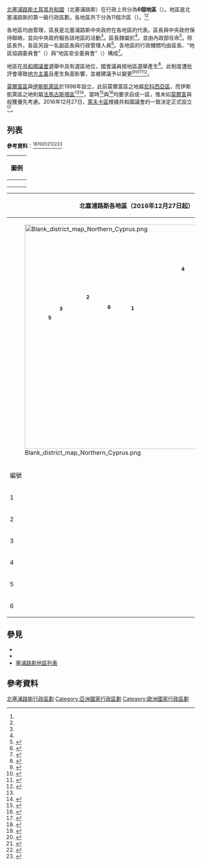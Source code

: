 {{noteTA
|G1=地名
|G2=Unit
}}
{{Infobox subdivision type
| name               = 地區
| alt_name           = {{lang|tr|İlçe}}{{tr}}
| map                = Northern Cyprus adm div named.svg
| category           = 第一級行政區劃
| territory          = {{TRNC}}
| current_number     = 6
| number_date        = 2016年12月27日
| population_range   = {{nts|16071}}（最少，[[萊夫卡區|萊夫卡區]]）<br>{{nts|158671}}（最多，[[尼科西亞區_(北塞浦路斯)|尼科西亞區]]）
| area_range         = {{nts|162}}平方公里（最小，萊夫卡區）<br>{{nts|997}}平方公里（最大，[[法馬古斯塔區_(北塞浦路斯)|法馬古斯塔區]]）
| subdivision        = 次區（{{lang|tr|Bucağı}}）
}}
[[北賽普勒斯|北塞浦路斯土耳其共和國]]（北塞浦路斯）在行政上共分為'''6個地區'''（{{lang-tr|İlçe}}）。地區是北塞浦路斯的第一級行政區劃，各地區共下分為11個次區（{{lang|tr|Bucağı}}）。<ref name="dpo2"/><ref name="enf"/>

各地區均由{{link-en|副總督 (土耳其)|Kaymakam|區長}}管理，區長是北塞浦路斯中央政府在各地區的代表。區長與中央政府保持聯絡，並向中央政府報告該地區的活動<ref name=kktctanitma1/>。區長隸屬於{{link-tr|北塞浦路斯土耳其共和國內政部|KKTC İçişleri Bakanlığı|內政部}}<ref name="enf"/>，並由內政部任命<ref>{{Cite web | url = http://www.kibrispostasi.com/index.php/cat/35/news/26870/PageName/KIBRIS|script-title=tr:İlk kadın kaymakam görev başında | access-date = 2012-02-03 | work = Kıbrıs Postası | archive-url = https://web.archive.org/web/20120301213757/http://www.kibrispostasi.com/index.php/cat/35/news/26870/PageName/KIBRIS | archive-date = 2012-03-01 | dead-url = yes }}</ref>。除區長外，各區另設一名副區長與行政管理人員<ref name=kktctanitma1>{{Cite web | url = http://www.trncinfo.com/TANITMADAIRESI/2002/TURKCE/KKTCHAKKINDA/KKTCHAKKINDA.htm#11|script-title=tr:KKTC hakkında, İdari yönetimler | access-date = 2009-03-18 | archive-url = https://web.archive.org/web/20101115073413/http://www.trncinfo.com/tanitmadairesi/2002/turkce/kktchakkinda/kktchakkinda.htm#11 | archive-date = 2010-11-15 | work = KKTC Tanıtma Dairesi | dead-url = yes }}</ref>。各地區的行政機關均由區長、“地區協調委員會”（{{lang|tr|İlçe Koordinasyon Kurulu}}）與“地區安全委員會”（{{lang|tr|İlçe Emniyet Kurulu}}）構成<ref name=yasa98>{{Cite web |url=http://www.mahkemeler.net/cgi-bin/elektroks.aspx|script-title=tr:Mülki Yönetimler ve Bölümleri Yasası, 33/1998 |access-date=2012-02-01 |archive-url=https://web.archive.org/web/20120212115010/http://www.mahkemeler.net/cgi-bin/elektroks.aspx |archive-date=2012-02-12 |dead-url=yes}}</ref>。

地區在[[共和国议会_(北塞浦路斯)|共和國議會]]選舉中具有選區地位，國會議員按地區選舉產生<ref>{{cite web|work=KKTC|url=http://www.mahkemeler.net/cgi-bin/elektroks.aspx|script-title=tr:Seçim ve Halkoylaması Yasası|archiveurl=https://web.archive.org/web/20120212115010/http://www.mahkemeler.net/cgi-bin/elektroks.aspx|archivedate=2012-02-12|deadurl=no|quote=Madde 5: "Cumhurbaşkanlığı seçimi ile halkoylamasında Devlet sınırları; milletvekilliği seçimlerinde her ilçe; belediye başkanlığı ile belediye meclisi üyeliği seçimlerinde her belediyenin sınırları; muhtarlık ve ihtiyar heyeti üyeliği seçimlerinde her köyün veya mahallenin sınırları, bir seçim bölgesidir."}}</ref>。此制度遭批評會導致[[地方主義|地方主義]]且產生負面影響，並被建議予以變更<ref>{{Cite web | url = http://www.kibrisgazetesi.com/index.php/cat/2/news/108733/PageName/Ic_Haberler|script-title=tr:“Bölgecilik kalksın” | access-date = 2012-02-02 | work = Kıbrıs Gazetesi | archive-date = 2022-03-21 | archive-url = https://web.archive.org/web/20220321095346/https://www.kibrisgazetesi.com/index.php/cat/2/news/108733/PageName/Ic_Haberler | dead-url = no }}</ref><ref>{{Cite web | url = http://www.kibrisgazetesi.com/index.php/cat/2/news/119675/PageName/Ic_Haberler|script-title=tr:Turgay Avcı : “Hedef kaos yaratmak” | access-date = 2012-02-02 | work = Kıbrıs Gazetesi | archive-date = 2022-03-21 | archive-url = https://web.archive.org/web/20220321095351/https://www.kibrisgazetesi.com/index.php/cat/2/news/119675/PageName/Ic_Haberler | dead-url = no }}</ref><ref>{{Cite web | url = http://www.kibrispostasi.com/index.php/cat/35/news/63305/PageName/KIBRIS_HABERLERI|script-title=tr:Dürüst, okullardaki hademe eksikliği konusunda topu Maliye Bakanlığı'na attı | access-date = 2012-02-02 | work = Kıbrıs Postası | archive-url = https://web.archive.org/web/20160214145702/http://www.kibrispostasi.com/index.php/cat/35/news/63305/PageName/KIBRIS_HABERLERI | archive-date = 2016-02-14 | dead-url = yes }}</ref><ref>{{Cite web | url = http://www.kibrispostasi.com/index.php/cat/35/news/31882/PageName/KIBRIS_HABERLERI|script-title=tr:Töre: Seçim öncesi UBP-DP koalisyonu | access-date = 2012-02-02 | work = Kıbrıs Postası | archive-url = https://web.archive.org/web/20100315184744/http://www.kibrispostasi.com/index.php/cat/35/news/31882/PageName/KIBRIS_HABERLERI | archive-date = 2010-03-15 | dead-url = yes }}</ref>。

[[莫爾富區|莫爾富區]]與[[伊斯凱萊區|伊斯凱萊區]]於1998年設立，此前莫爾富區之地屬[[尼科西亞區_(北塞浦路斯)|尼科西亞區]]，而伊斯凱萊區之地則屬[[法馬古斯塔區_(北塞浦路斯)|法馬古斯塔區]]<ref name=yasa98/><ref>{{Cite web |url=https://docs.google.com/viewer?a=v&q=cache%3A6kCHhiOsWUcJ%3Awww.cm.gov.nc.tr%2Fdir_docs%2F09-1980.doc+bucak+site%3Acm.gov.nc.tr&hl=tr&gl=tr&pid=bl&srcid=ADGEEShWqjSwn1-sbQ7KDYpiw2c4ZvHAak6l1xdpy3SAlirY0oboxItgy0NC45Vl2YkYHeVa71BW-FvQXNGpxLLgUZQnZNR8Krk4hfJMXx0HtZgQhoTEyZvGcoDB0Y6R8y5ptYhzT3fB&sig=AHIEtbSFc6p-IKpXKnU8yM3nCF7-cB9qXA|script-title=tr:Mülki Yönetim ve Bölümleri Yasası, 9/1980 |access-date=2022-03-21 |archive-date=2017-02-20 |archive-url=https://web.archive.org/web/20170220183504/https://docs.google.com/viewer?a=v&q=cache%3A6kCHhiOsWUcJ%3Awww.cm.gov.nc.tr%2Fdir_docs%2F09-1980.doc+bucak+site%3Acm.gov.nc.tr&hl=tr&gl=tr&pid=bl&srcid=ADGEEShWqjSwn1-sbQ7KDYpiw2c4ZvHAak6l1xdpy3SAlirY0oboxItgy0NC45Vl2YkYHeVa71BW-FvQXNGpxLLgUZQnZNR8Krk4hfJMXx0HtZgQhoTEyZvGcoDB0Y6R8y5ptYhzT3fB&sig=AHIEtbSFc6p-IKpXKnU8yM3nCF7-cB9qXA |dead-url=no }}</ref>，當時{{link-tr|梅赫梅特奇克|Mehmetçik, İskele}}<ref>{{Cite web | url = http://www.kibrisgazetesi.com/popup.php/cat/2/news/68624/PageName/Ic_Haberler|script-title=tr:Mehmetçik | access-date = 2012-02-02 | work = Kıbrıs Gazetesi | date = 2009-03-22 | archive-date = 2022-03-21 | archive-url = https://web.archive.org/web/20220321095351/https://www.kibrisgazetesi.com/popup.php/cat/2/news/68624/PageName/Ic_Haberler | dead-url = no }}</ref>與{{link-tr|萊夫卡|Lefke}}<ref>{{Cite web | url = http://www.kibrisgazetesi.com/popup.php/cat/25/news/112668/PageName/K%FDbr%FDs_Ekonomi_(Yeni_!)|script-title=tr:Bölgeden göç artıyor | access-date = 2012-02-02 | work = Kıbrıs Gazetesi | date = 2011-02-28 | archive-date = 2022-03-21 | archive-url = https://web.archive.org/web/20220321095352/https://www.kibrisgazetesi.com/popup.php/cat/25/news/112668/PageName/K%FDbr%FDs_Ekonomi_%28Yeni_%21%29 | dead-url = no }}</ref>均要求自成一區，惟未如[[莫爾富|莫爾富]]與{{link-tr|伊斯凱萊|İskele, Kıbrıs}}般獲優先考慮。2016年12月27日，[[萊夫卡區|萊夫卡區]]根據共和國議會的一致決定正式設立<ref>{{Cite web|script-title=tr:Lefke 6. ilçe oldu! | url = http://www.kibrispostasi.com/lefke-6-ilce-oldu!-27122016 | work = Kıbrıs Postası | access-date = 2016-02-20 | date = 2016-12-27 | archive-url = https://web.archive.org/web/20181225205305/http://www.kibrispostasi.com/lefke-6-ilce-oldu!-27122016 | archive-date = 2018-12-25 | dead-url = yes }}</ref>。

== 列表 ==
'''參考資料'''：<ref name="dpo2">{{Cite web | url = http://nufussayimi.devplan.org/Nufus-nitelikleri-index.html|script-title=tr:Tablo – 1 : Yerleşim Yerine (ilçe, bucak) ve Cinsiyete Göre De-facto ve De-jure Nüfus. Toplam | access-date = 2012-02-01 | work = KKTC Devlet Planlama Örgütü | archive-url = https://web.archive.org/web/20130204073251/http://nufussayimi.devplan.org/Nufus-nitelikleri-index.html | archive-date = 2013-02-04 | dead-url = no }}</ref><ref name="enf">{{Cite web|url=https://icisleri.gov.ct.tr/BAKANLIK/Kaymakaml%C4%B1klar|script-title=tr:Kaymakamlıklar|work=Kuzey Kıbrıs Türk Cumhuriyeti İçişleri Bakanlığı|access-date=2022-03-21|archive-date=2022-03-21|archive-url=https://web.archive.org/web/20220321100953/https://icisleri.gov.ct.tr/BAKANLIK/Kaymakaml%C4%B1klar|dead-url=no}}</ref><ref name="TB Ara 1">{{Cite book
 | author = KKTC Tarım Bakanlığı İstatistik ve Planlama Şubesi
 |script-title=tr:Tarımsal Yapı ve Üretim 2007
 | pages  = 10-15}}</ref><ref name="defactonuf">{{Cite web | url = http://www.kibrisgazetesi.com/index.php/cat/2/news/129742/PageName/Ic_Haberler|script-title=tr:Girne ‘ikinci’ kent | access-date = 2012-02-04 | work = Kıbrıs Gazetesi | archive-url = https://web.archive.org/web/20120114172729/http://www.kibrisgazetesi.com/index.php/cat/2/news/129742/PageName/Ic_Haberler | archive-date = 2012-01-14 | dead-url = yes }}</ref><ref name=kaymakamlar>{{Cite web | url = http://www.kibrispostasi.com/index.php/cat/35/news/193426/PageName/KIBRIS_HABERLERI|script-title=tr:Kaymakamlar Bakan Evren'i ziyaret etti | access-date = 2017-02-20 | work = Kıbrıs Postası | date = 2016-06-14 | archive-url = https://web.archive.org/web/20170220174426/http://www.kibrispostasi.com/index.php/cat/35/news/193426/PageName/KIBRIS_HABERLERI | archive-date = 2017-02-20 | dead-url = yes }}</ref><ref>{{Cite web | url = http://www.kibrispostasi.com/index.php/cat/71/news/213102/PageName/LEFKE|script-title=tr:Kaymakam Çorba: "Lefke'nin birçok sıkıntısı devletin desteği ile giderilecek" | access-date = 2017-02-20 | work = Kıbrıs Postası | date = 2017-02-17 | archive-url = https://web.archive.org/web/20170221005618/http://www.kibrispostasi.com/index.php/cat/71/news/213102/PageName/LEFKE | archive-date = 2017-02-21 | dead-url = yes }}</ref>
{|class="wikitable" style="margin-bottom: 10px;"
! width="90%" |圖例
|-
|{{legend|#ffffe0|表首都所在地區}}
|-
|{{legend|#ffdfd9|表各數據最大值}}
|-
|{{legend|#d9efff|表各數據最小值}}
|}
{|class="wikitable" style="text-align:center"
|-
!colspan=10|北塞浦路斯各地區（2016年12月27日起）
|-
|colspan=10 style="text-align:left"|<div style="position: relative">[[File:Blank_district_map_Northern_Cyprus.png|600px]]<div style="position:absolute;left:262px;top:197px;"><small>'''6'''</small></div><div style="position:absolute;left:205px;top:170px;"><small>'''2'''</small></div><div style="position:absolute;left:460px;top:95px;"><small>'''4'''</small></div><div style="position:absolute;left:133px;top:201px;"><small>'''3'''</small></div><div style="position:absolute;left:325px;top:200px;"><small>'''1'''</small></div><div style="position:absolute;left:103px;top:225px;"><small>'''5'''</small></div></div>
|-
!rowspan=2|編號
!colspan=2|地區名
!rowspan=2|面積<br>（平方公里）
!rowspan=2|人口<br>（2021年；<br>[[de_facto|事實上]]）
!rowspan=2|人口密度<br>（人/平方公里）
!rowspan=2|次區
!rowspan=2|區長
!rowspan=2|圖片
!rowspan=2|地圖
|-
!中文
![[土耳其语|土耳其文]]
|-
| 1
| [[法馬古斯塔區_(北塞浦路斯)|法馬古斯塔區]]
| {{lang|tr|Gazimağusa}}
| bgcolor="#ffdfd9" | {{nts|997}}
| {{nts|77330}}
| {{nts|77.56}}
| {{link-tr|阿克多安|Akdoğan, Mağusa}}<br>[[阿莫霍斯托斯|阿莫霍斯托斯]]（首府）<br>[[列夫科尼科|列夫科尼科]]
| 迪爾達內·阿哲<br>（{{lang|tr|Dürdane Acı}}）
| [[File:Famagusta_01-2017_img16_view_of_the_walled_city.jpg|120px]]
| [[File:Northern_Cyprus_Gazimagusa_district.svg|140px]]
|-
| 2
| [[凱里尼亞區_(北塞浦路斯)|凱里尼亞區]]
| {{lang|tr|Girne}}
| {{nts|690}}
| {{nts|81802}}
| {{nts|118.55}}
| [[凯里尼亚|凯里尼亚]]（首府）<br>{{link-tr|恰姆勒貝爾|Çamlıbel, Girne}}
| 穆斯塔法·埃里什門<br>（{{lang|tr|Mustafa Erişmen}}）
| [[File:Kyrenia_kasteel_en_haven.jpg|120px]]
| [[File:Northern_Cyprus_Girne_district.svg|140px]]
|-
| 3
| [[莫爾富區|莫爾富區]]
| {{lang|tr|Güzelyurt}}
| {{nts|219}}
| {{nts|25500}}
| {{nts|116.44}}
| [[莫爾富|莫爾富]]（首府）
| 泰夫菲克·迪倫奇<br>（{{lang|tr|Tevfik Direnç}}）
| [[File:View_of_Morphou.jpg|120px]]
| [[File:Northern_Cyprus_Guzelyurt_district.svg|140px]]
|-
| 4
| [[伊斯凱萊區|伊斯凱萊區]]
| {{lang|tr|İskele}}
| {{nts|774}}
| {{nts|32126}}
| bgcolor="#d9efff" | {{nts|41.51}}
| {{link-tr|梅赫梅特奇克|Mehmetçik, İskele}}<br>{{link-tr|伊斯凱萊|İskele, Kıbrıs}}（首府）
| 凱末爾·耶爾馬茲<br>（{{lang|tr|Kemal Yılmaz}}）
| [[File:Kantaria_castle.jpg|120px]]
| [[File:Northern_Cyprus_Iskele_district.svg|140px]]
|-
| 5
| [[萊夫卡區|萊夫卡區]]
| {{lang|tr|Lefke}}
| bgcolor="#d9efff" | {{nts|162}}
| bgcolor="#d9efff" | {{nts|16071}}
| {{nts|99.20}}
| {{link-tr|萊夫卡|Lefke}}（首府）
| 哈利爾·喬爾巴<br>（{{lang|tr|Halil Çorba}}）
| [[File:Kastro-fyllon.JPG|120px]]
| [[File:Northern_Cyprus_Lefke_district.svg|140px]]
|-
| 6
| bgcolor="#ffffe0" | [[尼科西亞區_(北塞浦路斯)|尼科西亞區]]
| bgcolor="#ffffe0" | {{lang|tr|Lefkoşa}}
| {{nts|513}}
| bgcolor="#ffdfd9" | {{nts|158671}}
| bgcolor="#ffdfd9" | {{nts|309.30}}
| {{link-tr|代伊爾門利克|Değirmenlik}}<br>[[北尼科西亚|尼科西亞]]（首府）
| 易卜拉欣·巴斯里<br>（{{lang|tr|İbrahim Basri}}）
| [[File:Nicosia_01-2017_img31_View_from_City_Royal_Hotel.jpg|120px]]
| [[File:Northern_Cyprus_Lefkosa_district.svg|140px]]
|}

== 參見 ==
* {{link-tr|北塞浦路斯行政區劃|Kuzey Kıbrıs Türk Cumhuriyeti'nin idari bölümleri}}
* {{link-en|北塞浦路斯有人居住地方列表|List of populated places in Northern Cyprus}}
* [[塞浦路斯地區列表|塞浦路斯地區列表]]

== 參考資料 ==
{{reflist|30em}}

{{Districts of Northern Cyprus|nocat=yes}}
{{欧洲题目|行政区划}}
{{亞洲題目|行政區劃}}

[[Category:北塞浦路斯行政區劃|]]
[[Category:亞洲國家行政區劃|Category:亞洲國家行政區劃]]
[[Category:歐洲國家行政區劃|Category:歐洲國家行政區劃]]